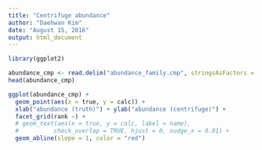 ```yaml
---
title: "Centrifuge abundance"
author: "Daehwan Kim"
date: "August 15, 2016"
output: html_document
---
```


```r
library(ggplot2)
```

```r

abundance_cmp <- read.delim("abundance_family.cmp", stringsAsFactors = FALSE)
head(abundance_cmp)

ggplot(abundance_cmp) + 
  geom_point(aes(x = true, y = calc)) +
  xlab("abundance (truth)") + ylab("abundance (centrifuge)") +
  facet_grid(rank ~) + 
  # geom_text(aes(x = true, y = calc, label = name),
  #          check_overlap = TRUE, hjust = 0, nudge_x = 0.01) +
  geom_abline(slope = 1, color = "red")


```